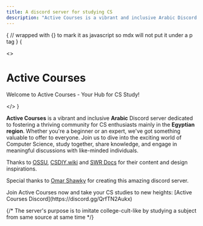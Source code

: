 ```yaml
---
title: A discord server for studying CS
description: "Active Courses is a vibrant and inclusive Arabic Discord server dedicated to fostering a thriving community for CS enthusiasts mainly in the Egyptian region. Whether you're a beginner or an expert, we've got something valuable to offer to everyone. Join us to dive into the exciting world of Computer Science, study together, share knowledge, and engage in meaningful discussions with like-minded individuals."
---
```



{
// wrapped with {} to mark it as javascript so mdx will not put it under a p tag
}
{

<>
	<h1 className="text-4xl tracking-tighter text-center font-extrabold md:text-5xl mt-8 pb-6">Active Courses</h1>
	<p className="text-center text-lg mb-2 text-gray-600 md:!text-2xl">Welcome to Active Courses - Your Hub for CS Study!</p>
</>
}

**Active Courses** is a vibrant and inclusive **Arabic** Discord server dedicated to fostering a thriving community for CS enthusiasts mainly in the **Egyptian region**. Whether you're a beginner or an expert, we've got something valuable to offer to everyone. Join us to dive into the exciting world of Computer Science, study together, share knowledge, and engage in meaningful discussions with like-minded individuals.

Thanks to [OSSU](https://github.com/ossu/computer-science), [CSDIY.wiki](https://csdiy.wiki/en/) and [SWR Docs](https://swr.vercel.app/) for their content and design inspirations.

Special thanks to [Omar Shawky](https://www.linkedin.com/in/omarshawky1/) for creating this amazing discord server.

<Callout type="info" emoji="💬">
	Join Active Courses now and take your CS studies to new heights: [Active Courses Discord](https://discord.gg/QrfTN2Aukx)
</Callout>

{/* The server's purpose is to imitate college-cult-like by studying a subject from same source at same time */}
